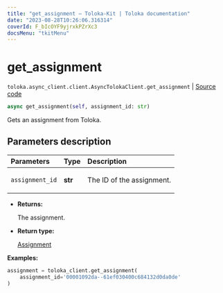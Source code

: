 ```yaml
---
title: "get_assignment — Toloka-Kit | Toloka documentation"
date: "2023-08-28T10:26:06.316314"
coverId: F_bIcOYF9yjrxkPZrXc3
docsMenu: "tkitMenu"
---
```


# get_assignment

`toloka.async_client.client.AsyncTolokaClient.get_assignment` | [Source code](https://github.com/Toloka/toloka-kit/blob/v1.2.1/src/async_client/client.py#L0)

```python
async get_assignment(self, assignment_id: str)
```

Gets an assignment from Toloka.

## Parameters description

| Parameters | Type | Description |
| :----------| :----| :-----------|
`assignment_id`|**str**|<p>The ID of the assignment.</p>

* **Returns:**

  The assignment.

* **Return type:**

  [Assignment](/docs/toloka-kit/reference/toloka.client.assignment.Assignment)

**Examples:**

```python
assignment = toloka_client.get_assignment(
    assignment_id='00001092da--61ef030400c684132d0da0de'
)
```